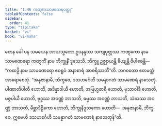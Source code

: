 ```yaml
---
title: "1.46 ကဏ္ဋကသာမဏေရဝတ္ထု"
tableOfContents: false
sidebar:
  order: 41
type: "tipitaka"
basket: "vi"
book: "vi-maha"
---
```



<DynamicBreadcrumb />

<Paragraph number="481" book="vi-maha">
တေန ခေါ ပန သမယေန အာယသ္မတော ဥပနန္ဒဿ သကျပုတ္တဿ ကဏ္ဋကော နာမ သာမဏေရော ကဏ္ဋကိံ နာမ ဘိက္ခုနိံ ဒူသေသိ. ဘိက္ခူ ဥဇ္ဈာယန္တိ ခိယျန္တိ ဝိပါစေန္တိ—  “ကထဉှိ နာမ သာမဏေရော ဧဝရူပံ အနာစာရံ အာစရိဿတီ”တိ. ဘဂဝတော ဧတမတ္ထံ အာရောစေသုံ. “အနုဇာနာမိ, ဘိက္ခဝေ, ဒသဟင်္ဂေဟိ သမန္နာဂတံ သာမဏေရံ နာသေတုံ. ပါဏာတိပါတီ ဟောတိ, အဒိန္နာဒါယီ ဟောတိ, အဗြဟ္မစာရီ ဟောတိ, မုသာဝါဒီ ဟောတိ, မဇ္ဇပါယီ ဟောတိ, ဗုဒ္ဓဿ အဝဏ္ဏံ ဘာသတိ, ဓမ္မဿ အဝဏ္ဏံ ဘာသတိ, သံဃဿ အဝဏ္ဏံ ဘာသတိ, မိစ္ဆာဒိဋ္ဌိကော ဟောတိ, ဘိက္ခုနိဒူသကော ဟောတိ—  အနုဇာနာမိ, ဘိက္ခဝေ, ဣမေဟိ ဒသဟင်္ဂေဟိ သမန္နာဂတံ သာမဏေရံ နာသေတုန်”တိ.
</Paragraph>